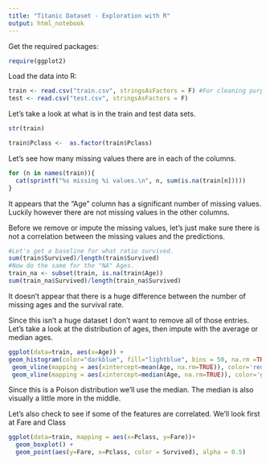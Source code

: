 ```yaml
---
title: "Titanic Dataset - Exploration with R"
output: html_notebook
---
```


Get the required packages:
```r
require(ggplot2)
```

Load the data into R:
```r
train <- read.csv("train.csv", stringsAsFactors = F) #For cleaning purposes let's not convert strings to factors.
test <- read.csv("test.csv", stringsAsFactors = F)
```

Let's take a look at what is in the train and test data sets.
```r
str(train)
```
```r
train$Pclass <-  as.factor(train$Pclass)
```

Let's see how many missing values there are in each of the columns.
```r
for (n in names(train)){
  cat(sprintf("%s missing %i values.\n", n, sum(is.na(train[n]))))
}
```
It appears that the "Age" column has a significant number of missing values.
Luckily however there are not missing values in the other columns.

Before we remove or impute the missing values, let's just make sure there is not a correlation between the missing values and the predictions.
```r
#Let's get a baseline for what ratio survived.
sum(train$Survived)/length(train$Survived)
#Now do the same for the "NA" Ages.
train_na <- subset(train, is.na(train$Age))
sum(train_na$Survived)/length(train_na$Survived)
```
It doesn't appear that there is a huge difference between the number of missing ages and the survival rate.

Since this isn't a huge dataset I don't want to remove all of those entries. Let's take a look at the distribution of ages, then impute with the average or median ages.

```r
ggplot(data=train, aes(x=Age)) +
geom_histogram(color="darkblue", fill="lightblue", bins = 50, na.rm =TRUE) +
 geom_vline(mapping = aes(xintercept=mean(Age, na.rm=TRUE)), color='red', linetype='dashed', size=1) +
 geom_vline(mapping = aes(xintercept=median(Age, na.rm=TRUE)), color='green', linetype='dashed', size=1)
```
Since this is a Poison distribution we'll use the median. The median is also visually a little more in the middle.

Let's also check to see if some of the features are correlated.
We'll look first at Fare and Class
```r
ggplot(data=train, mapping = aes(x=Pclass, y=Fare))+
  geom_boxplot() +
  geom_point(aes(y=Fare, x=Pclass, color = Survived), alpha = 0.5) 
```
















